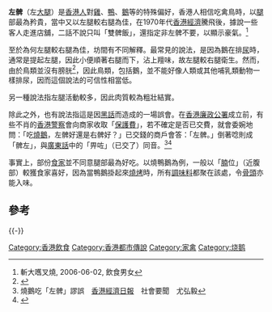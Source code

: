 '''左髀'''（左[[大腿|大腿]]）是[[香港人|香港人]]對[[雞|雞]]、[[鴨|鴨]]、[[鵝|鵝]]等的特殊偏好，香港人相信吃禽鳥時，以[[腿|腿]]部最為矜貴，當中又以左腿較右腿為佳，在1970年代[[香港|香港]][[經濟|經濟]]騰飛後，據說一些客人走進店舖，二話不說只叫「雙髀飯」，還指定非左髀不要，以顯示豪氣。<ref>斬大嚿叉燒, 2006-06-02, 飲食男女</ref>

至於為何左腿較右腿為佳，坊間有不同解釋。最常見的說法，是因為鵝在排[[尿|尿]]時，通常是提起左腿，因此小便順著右腿而下，沾上羶味，故左腿較右腿衛生。然而，由於鳥類並沒有膀胱<ref>{{Cite web |url=http://www.hkbws.org.hk/fileServer/PhotoG/carriema/press_HKBWS2/20041220_000c_bird%20faeces.doc |title=存档副本 |access-date=2007-12-27 |archive-date=2016-03-04 |archive-url=https://web.archive.org/web/20160304091148/http://www.hkbws.org.hk/fileServer/PhotoG/carriema/press_HKBWS2/20041220_000c_bird%20faeces.doc |dead-url=no }}</ref>，因此鳥類，包括鵝，並不能好像人類或其他哺乳類動物一樣排尿，因而這個說法的可信性相當低。

另一種說法指左腿活動較多，因此肉質較為粗壯結實。

除此之外，也有說法指這是因[[黑話|黑話]]而造成的一場誤會。在[[香港廉政公署|香港廉政公署]]成立前，有些不肖的[[香港警察|香港警察]]會向商家收取「[[保護費|保護費]]」，若不確定是否已交費，就會委婉地問：「吃[[燒鵝|燒鵝]]，左髀好還是右髀好？」已交錢的商戶會答：「左髀。」倒著唸則成「髀左」，與[[廣東話|廣東話]]中的「畀咗」（已交了）同音。<ref>燒鵝吃「左髀」謬誤　[[香港經濟日報|香港經濟日報]]　社會要聞　尤弘毅</ref><ref>{{Cite web |url=http://www.guangming.com.my/node/80237 |title=笑傲醬糊：燒鵝左髀 |access-date=2019-07-26 |archive-date=2019-07-26 |archive-url=https://web.archive.org/web/20190726221018/http://www.guangming.com.my/node/80237 |dead-url=yes }}</ref>

事實上，部份[[食家|食家]]並不同意腿部最為好吃。以燒鴨鵝為例，一般以「[[腩|腩]]位」（近腹部）較獲食家喜好，因為當鴨鵝掛起來[[燒烤|燒烤]]時，所有[[調味料|調味料]]都聚在該處，令[[骨頭|骨頭]]亦能入味。

==參考==
<references />

{{-}}

[[Category:香港飲食|Category:香港飲食]]
[[Category:香港都市傳說|Category:香港都市傳說]]
[[Category:家禽|Category:家禽]]
[[Category:烧鹅|Category:烧鹅]]